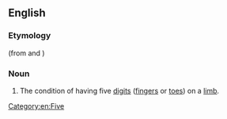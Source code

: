 ==English==

===Etymology===
{{affix|en|pentadactyl|-y}}

(from {{m|en|penta-}} and {{m|en|-dactyl}})

===Noun===
{{en-noun|-}}

# The condition of having five [[digit]]s ([[finger]]s or [[toe]]s) on a [[limb]].

[[Category:en:Five]]